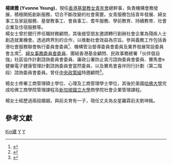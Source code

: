 {{refimprove|time=2016-08-31T04:42:33+00:00}}
{{Infobox_Person
| name = 楊建霞(Yvonne Yeung)
| title = 香港社會服務聯會執行委員會委員 <br>婦女事務委員會委員<br>廉政公署防止貪污諮詢委員會委員<br>   
|image=
|occupation= [[香港基督教女青年會|香港基督教女青年會]]總幹事
| educate=[[美國哈佛大學|美國哈佛大學]][[工商學院管理課程|工商學院管理課程]]<br>[[新加坡國立大學|新加坡國立大學]]商學院社會企業管理課程
}}

'''楊建霞 (Yvonne Yeung)'''，現任[[香港基督教女青年會|香港基督教女青年會]]總幹事，負責機構會務發展，積極開拓創新服務，切合不斷改變的社會需要。女青服務包括青年發展、婦女事工及家庭服務、基督教事工、會員事工、耆年服務、學前教育、持續教育、社會企業及住宿服務等。<br>

楊女士曾於銀行界任職財務顧問，其後接受朋友邀請轉行創辦社會企業為殘疾人士創造就業機會。透過跨界別的合作，以推動社會效益為宗旨。參與義務工作包括香港社會服務聯會執行委員會委員<ref name="社聯2018-19年執行委員會及常設委員會名單">{{Cite web |url=http://www.hkcss.org.hk/c/fc_detail1.asp?fc_id=54#a |title=存档副本 |access-date=2018-11-28 |archive-date=2018-11-28 |archive-url=https://web.archive.org/web/20181128122717/http://www.hkcss.org.hk/c/fc_detail1.asp?fc_id=54#a |dead-url=no }}</ref>、機構管治督導委員會委員及業界發展常設委員會主席<ref name="社聯各級委員會名單">{{Cite web |url=http://www.hkcss.org.hk/c/fc_detail1.asp?fc_id=53 |title=存档副本 |access-date=2018-11-28 |archive-url=https://web.archive.org/web/20181128122719/http://www.hkcss.org.hk/c/fc_detail1.asp?fc_id=53 |archive-date=2018-11-28 |dead-url=yes }}</ref>、[[婦女事務委員會委員|婦女事務委員會委員]]、團結香港基金顧問、民政事務總署「伙伴倡自強」社區協作計劃諮詢委員會委員、廉政公署防止貪污諮詢委員會委員、賽馬會e健樂電子健康管理計劃諮詢委員會當然委員，以及賽馬會喜伴同行計劃（第二階段）諮詢委員會委員。曾任[[中央政策組|中央政策組]]特邀顧問<ref name="楊建霞女士介紹">{{Cite web |url=https://www.ourhkfoundation.org.hk/zh-hant/node/1035 |title=存档副本 |access-date=2018-11-28 |archive-date=2021-01-19 |archive-url=https://web.archive.org/web/20210119123853/https://www.ourhkfoundation.org.hk/zh-hant/node/1035 |dead-url=no }}</ref>。

楊女士修畢工商管理碩士學位、心理及工商管理學士學位，其後於美國[[哈佛大學|哈佛大學]]完成哈佛工商學院管理課程及[[新加坡國立大學|新加坡國立大學]]商學院社會企業管理課程。

楊女士經歷過兩段婚姻，與前夫育有一子，現任丈夫為女星羅霖前夫劉坤銘。

==參考文獻==
{{reflist}}

[[Category:楊姓|Kin建]]
[[Category:香港新教徒|Y]]
[[Category:香港商人|Y]]